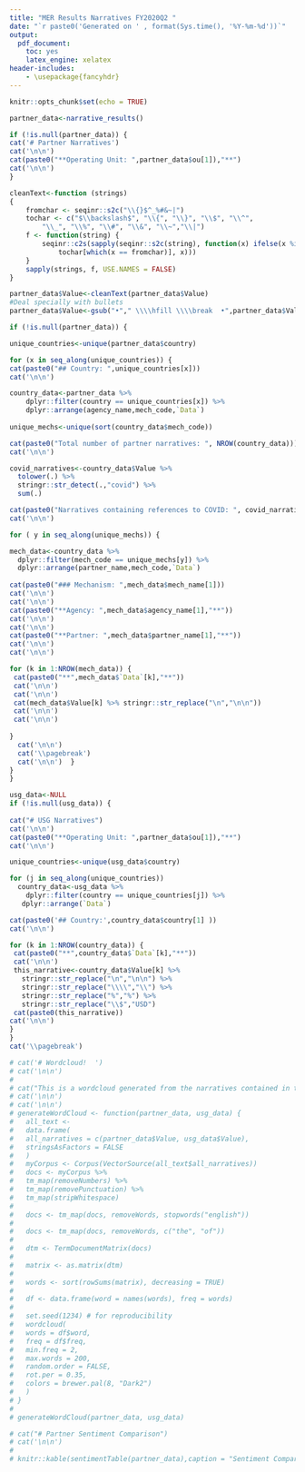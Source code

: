 ```yaml
---
title: "MER Results Narratives FY2020Q2 "
date: "`r paste0('Generated on ' , format(Sys.time(), '%Y-%m-%d'))`"
output:
  pdf_document:
    toc: yes
    latex_engine: xelatex
header-includes:
    - \usepackage{fancyhdr}
---
```


<!-- \addtolength{\headheight}{1.0cm} -->
<!-- \pagestyle{fancyplain} -->
<!-- \rhead{\includegraphics[height=1.2cm]{/home/jason/development/Global/src/R/partnerNarratives/pepfar.png}} -->
<!-- \renewcommand{\headrulewidth}{0pt}  -->

```r
knitr::opts_chunk$set(echo = TRUE)
```

```r

partner_data<-narrative_results()

if (!is.null(partner_data)) {
cat('# Partner Narratives')
cat('\n\n')
cat(paste0("**Operating Unit: ",partner_data$ou[1]),"**")
cat('\n\n')
}

```


```r

cleanText<-function (strings) 
{
    fromchar <- seqinr::s2c("\\{}$^_%#&~|")
    tochar <- c("$\\backslash$", "\\{", "\\}", "\\$", "\\^", 
        "\\_", "\\%", "\\#", "\\&", "\\~","\\|")
    f <- function(string) {
        seqinr::c2s(sapply(seqinr::s2c(string), function(x) ifelse(x %in% fromchar, 
            tochar[which(x == fromchar)], x)))
    }
    sapply(strings, f, USE.NAMES = FALSE)
}

partner_data$Value<-cleanText(partner_data$Value)
#Deal specially with bullets
partner_data$Value<-gsub("•"," \\\\hfill \\\\break  •",partner_data$Value)

if (!is.null(partner_data)) {

unique_countries<-unique(partner_data$country)

for (x in seq_along(unique_countries)) {
cat(paste0("## Country: ",unique_countries[x]))
cat('\n\n') 

country_data<-partner_data %>% 
    dplyr::filter(country == unique_countries[x]) %>% 
    dplyr::arrange(agency_name,mech_code,`Data`)
  
unique_mechs<-unique(sort(country_data$mech_code))

cat(paste0("Total number of partner narratives: ", NROW(country_data)))
cat('\n\n')

covid_narratives<-country_data$Value %>% 
  tolower(.) %>% 
  stringr::str_detect(.,"covid") %>% 
  sum(.)

cat(paste0("Narratives containing references to COVID: ", covid_narratives ))
cat('\n\n')

for ( y in seq_along(unique_mechs)) {

mech_data<-country_data %>%  
  dplyr::filter(mech_code == unique_mechs[y]) %>%
  dplyr::arrange(partner_name,mech_code,`Data`)
  
cat(paste0("### Mechanism: ",mech_data$mech_name[1]))
cat('\n\n')
cat('\n\n') 
cat(paste0("**Agency: ",mech_data$agency_name[1],"**"))
cat('\n\n')
cat('\n\n') 
cat(paste0("**Partner: ",mech_data$partner_name[1],"**"))
cat('\n\n')
cat('\n\n') 

for (k in 1:NROW(mech_data)) {
 cat(paste0("**",mech_data$`Data`[k],"**"))
 cat('\n\n')
 cat('\n\n')
 cat(mech_data$Value[k] %>% stringr::str_replace("\n","\n\n"))
 cat('\n\n')
 cat('\n\n')
 
}
  cat('\n\n')
  cat('\\pagebreak')
  cat('\n\n')  }
}
}

```


```r
usg_data<-NULL
if (!is.null(usg_data)) {
  
cat("# USG Narratives")
cat('\n\n')
cat(paste0("**Operating Unit: ",partner_data$ou[1]),"**")
cat('\n\n')

unique_countries<-unique(usg_data$country)

for (j in seq_along(unique_countries))
  country_data<-usg_data %>% 
    dplyr::filter(country == unique_countries[j]) %>% 
   dplyr::arrange(`Data`)

cat(paste0('## Country:',country_data$country[1] ))
cat('\n\n')

for (k in 1:NROW(country_data)) {
 cat(paste0("**",country_data$`Data`[k],"**"))
 cat('\n\n')
 this_narrative<-country_data$Value[k] %>% 
   stringr::str_replace("\n","\n\n") %>% 
   stringr::str_replace("\\\\","\\") %>% 
   stringr::str_replace("%","%") %>% 
   stringr::str_replace("\\$","USD")
 cat(paste0(this_narrative))
cat('\n\n')
}  
}
cat('\\pagebreak')

```

```r
# cat('# Wordcloud!  ')
# cat('\n\n')
# 
# cat("This is a wordcloud generated from the narratives contained in this document. ")
# cat('\n\n')
# cat('\n\n')
# generateWordCloud <- function(partner_data, usg_data) {
#   all_text <-
#   data.frame(
#   all_narratives = c(partner_data$Value, usg_data$Value),
#   stringsAsFactors = FALSE
#   )
#   myCorpus <- Corpus(VectorSource(all_text$all_narratives))
#   docs <- myCorpus %>%
#   tm_map(removeNumbers) %>%
#   tm_map(removePunctuation) %>%
#   tm_map(stripWhitespace)
#   
#   docs <- tm_map(docs, removeWords, stopwords("english"))
#   
#   docs <- tm_map(docs, removeWords, c("the", "of"))
#   
#   dtm <- TermDocumentMatrix(docs)
#   
#   matrix <- as.matrix(dtm)
#   
#   words <- sort(rowSums(matrix), decreasing = TRUE)
#   
#   df <- data.frame(word = names(words), freq = words)
#   
#   set.seed(1234) # for reproducibility
#   wordcloud(
#   words = df$word,
#   freq = df$freq,
#   min.freq = 2,
#   max.words = 200,
#   random.order = FALSE,
#   rot.per = 0.35,
#   colors = brewer.pal(8, "Dark2")
#   )
# }
# 
# generateWordCloud(partner_data, usg_data)
```


```r

# cat("# Partner Sentiment Comparison")
# cat('\n\n')
# 
# knitr::kable(sentimentTable(partner_data),caption = "Sentiment Comparison")

```